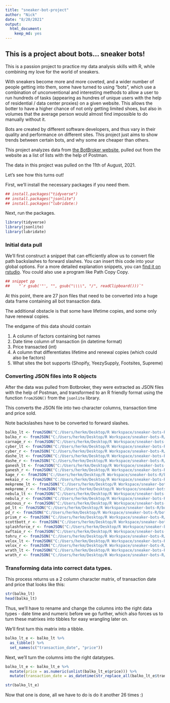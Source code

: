 ```yaml
---
title: "sneaker-bot-project"
author: "Nick"
date: "8/20/2021"
output: 
  html_document: 
    keep_md: yes
---
```

## This is a project about bots... sneaker bots!

This is a passion project to practice my data analysis skills with R, while combining my love for the world of sneakers. 

With sneakers become more and more coveted, and a wider number of people getting into them, some have turned to using "bots", which use a combination of unconventional and interesting methods to allow a user to run hundreds of tasks (appearing as hundres of unique users with the help of residential / data center proxies) on a given website. This allows the botter to have a higher chance of not only getting limited shoes, but also in volumes that the average person would almost find impossible to do manually without it.

Bots are created by different software developers, and thus vary in their quality and performance on different sites. This project just aims to show trends between certain bots, and why some are cheaper than others.

This project analyzes data from [the BotBroker website](https://botbroker.io/bots), pulled out from the website as a list of lists with the help of Postman. 

The data in this project was pulled on the 11th of August, 2021. 

Let's see how this turns out!

First, we'll install the necessary packages if you need them.
```r
## install.packages("tidyverse")
## install.packages("jsonlite")
## install.packages("lubridate:)
```

Next, run the packages.
```r
library(tidyverse)
library(jsonlite)
library(lubridate)
```

### Initial data pull

We'll first construct a snippet that can efficiently allow us to convert file path backslashes to forward slashes. You can insert this code into your global options. For a more detailed explanation snippets, you can [find it on rstudio](https://support.rstudio.com/hc/en-us/articles/204463668-Code-Snippets). You could also use a program like Path Copy Copy.

```r
## snippet pp
##    "`r gsub('"', "", gsub("\\\\", "/", readClipboard()))`"
```

At this point, there are 27 json files that need to be converted into a huge data frame containing all bot transaction data. 

The additional obstacle is that some have lifetime copies, and some only have renewal copies.

The endgame of this data should contain

1. A column of factors containing bot names
2. Date time column of transaction (in datetime format)
3. Price transacted (int)
4. A column that differentiates lifetime and renewal copies (which could also be factors)
5. What sites the bot supports (Shopify, YeezySupply, Footsites, Supreme)

### Converting JSON files into R objects

After the data was pulled from Botbroker, they were extracted as JSON files with the help of Postman, and transformed to an R friendly format using the function `fromJSON()` from the `jsonlite` library.

This converts the JSON file into two character columns, transaction time and price sold.

Note backslashes have to be converted to forward slashes.

```r
balko_lt <- fromJSON("C:/Users/herkm/Desktop/R Workspace/sneaker-bots-R/bot-data/balko_lt.json")
balko_r <- fromJSON("C:/Users/herkm/Desktop/R Workspace/sneaker-bots-R/bot-data/balko_renewal.json")
carnage_r <- fromJSON("C:/Users/herkm/Desktop/R Workspace/sneaker-bots-R/bot-data/carnage_renewal.json")
cyber_lt <- fromJSON("C:/Users/herkm/Desktop/R Workspace/sneaker-bots-R/bot-data/cyber_lt.json")
cyber_r <- fromJSON("C:/Users/herkm/Desktop/R Workspace/sneaker-bots-R/bot-data/cyber_renewal.json")
dashe_lt <- fromJSON("C:/Users/herkm/Desktop/R Workspace/sneaker-bots-R/bot-data/dashe_lt.json")
dashe_r <- fromJSON("C:/Users/herkm/Desktop/R Workspace/sneaker-bots-R/bot-data/dashe_renewal.json")
ganesh_lt <- fromJSON("C:/Users/herkm/Desktop/R Workspace/sneaker-bots-R/bot-data/ganesh_lt.json")
ganesh_r <- fromJSON("C:/Users/herkm/Desktop/R Workspace/sneaker-bots-R/bot-data/ganesh_renewal.json")
kage_r <- fromJSON("C:/Users/herkm/Desktop/R Workspace/sneaker-bots-R/bot-data/kage_renewal.json")
mekaio_r <- fromJSON("C:/Users/herkm/Desktop/R Workspace/sneaker-bots-R/bot-data/mekaio_renewal.json")
mekpreme_lt <- fromJSON("C:/Users/herkm/Desktop/R Workspace/sneaker-bots-R/bot-data/mekpreme_lt.json")
mekpreme_r <- fromJSON("C:/Users/herkm/Desktop/R Workspace/sneaker-bots-R/bot-data/mekpreme_renewal.json")
nebula_lt <- fromJSON("C:/Users/herkm/Desktop/R Workspace/sneaker-bots-R/bot-data/nebula_lt.json")
nebula_r <- fromJSON("C:/Users/herkm/Desktop/R Workspace/sneaker-bots-R/bot-data/nebula_renewal.json")
ominous_r <- fromJSON("C:/Users/herkm/Desktop/R Workspace/sneaker-bots-R/bot-data/ominous_renewal.json")
pd_lt <- fromJSON("C:/Users/herkm/Desktop/R Workspace/sneaker-bots-R/bot-data/pd_lt.json")
pd_r <- fromJSON("C:/Users/herkm/Desktop/R Workspace/sneaker-bots-R/bot-data/pd_renewal.json")
prism_r <- fromJSON("C:/Users/herkm/Desktop/R Workspace/sneaker-bots-R/bot-data/prism_renewal.json")
scottbott_r <- fromJSON("C:/Users/herkm/Desktop/R Workspace/sneaker-bots-R/bot-data/scottbot_renewal.json")
splashforce_r <- fromJSON("C:/Users/herkm/Desktop/R Workspace/sneaker-bots-R/bot-data/splashforce_renewal.json")
swftaio_r <- fromJSON("C:/Users/herkm/Desktop/R Workspace/sneaker-bots-R/bot-data/swftaio_renewal.json")
tohru_r <- fromJSON("C:/Users/herkm/Desktop/R Workspace/sneaker-bots-R/bot-data/tohru_renewal.json")
velox_lt <- fromJSON("C:/Users/herkm/Desktop/R Workspace/sneaker-bots-R/bot-data/velox_lifetime.json")
velox_r <- fromJSON("C:/Users/herkm/Desktop/R Workspace/sneaker-bots-R/bot-data/velox_renewal.json")
wrath_lt <- fromJSON("C:/Users/herkm/Desktop/R Workspace/sneaker-bots-R/bot-data/wrath_lifetime.json")
wrath_r <- fromJSON("C:/Users/herkm/Desktop/R Workspace/sneaker-bots-R/bot-data/wrath_renewal.json")
```

### Transforming data into correct data types. 

This process returns us a 2 column character matrix, of transaction date and price that looks like this:

```r
str(balko_lt)
head(balko_lt)
```
Thus, we'll have to rename and change the columns into the right data types - date time and numeric before we go further, which also forces us to turn these matrixes into tibbles for easy wrangling later on.

We'll first turn this matrix into a tibble.

```r

balko_lt_e <- balko_lt %>% 
  as_tibble() %>% 
  set_names(c("transaction_date", "price"))

```
Next, we'll turn the columns into the right datatypes.

```r
balko_lt_e <- balko_lt_e %>%
  mutate(price = as.numeric(unlist(balko_lt_e$price))) %>% 
  mutate(transaction_date = as_datetime(str_replace_all(balko_lt_e$transaction_date, "T|Z", " ")))

str(balko_lt_e)
```
Now that one is done, all we have to do is do it another 26 times :)

```r

```
